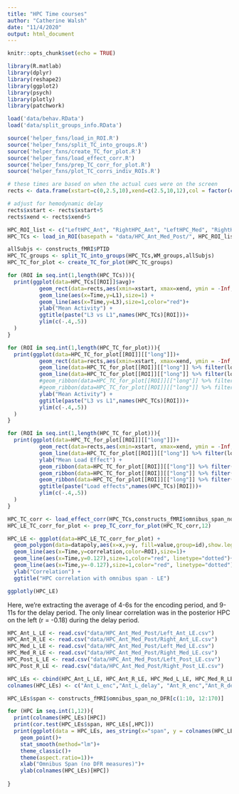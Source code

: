 ```yaml
---
title: "HPC Time courses"
author: "Catherine Walsh"
date: "11/4/2020"
output: html_document
---
```


```r
knitr::opts_chunk$set(echo = TRUE)
```

```r

library(R.matlab)
library(dplyr)
library(reshape2)
library(ggplot2)
library(psych)
library(plotly)
library(patchwork)

load('data/behav.RData')
load('data/split_groups_info.RData')

source('helper_fxns/load_in_ROI.R')
source('helper_fxns/split_TC_into_groups.R')
source('helper_fxns/create_TC_for_plot.R')
source('helper_fxns/load_effect_corr.R')
source('helper_fxns/prep_TC_corr_for_plot.R')
source('helper_fxns/plot_TC_corrs_indiv_ROIs.R')

# these times are based on when the actual cues were on the screen 
rects <- data.frame(xstart=c(0,2.5,10),xend=c(2.5,10,12),col = factor(c("cue","delay","probe"),levels=c("cue","delay","probe")))

# adjust for hemodynamic delay 
rects$xstart <- rects$xstart+5
rects$xend <- rects$xend+5

```

```r

HPC_ROI_list <- c("LeftHPC_Ant", "RightHPC_Ant", "LeftHPC_Med", "RightHPC_Med", "LeftHPC_Post", "RightHPC_Post")
HPC_TCs <- load_in_ROI(basepath = "data/HPC_Ant_Med_Post/", HPC_ROI_list)

```

```r

allSubjs <- constructs_fMRI$PTID
HPC_TC_groups <- split_TC_into_groups(HPC_TCs,WM_groups,allSubjs)
HPC_TC_for_plot <- create_TC_for_plot(HPC_TC_groups)


```

```r


for (ROI in seq.int(1,length(HPC_TCs))){
  print(ggplot(data=HPC_TCs[[ROI]]$avg)+
          geom_rect(data=rects,aes(xmin=xstart, xmax=xend, ymin = -Inf, ymax=Inf, fill=col, alpha =0.005),show.legend = FALSE)+
          geom_line(aes(x=Time,y=L1),size=1) +
          geom_line(aes(x=Time,y=L3),size=1,color="red")+
          ylab("Mean Activity") +
          ggtitle(paste("L3 vs L1",names(HPC_TCs)[ROI]))+
          ylim(c(-.4,.5))  
  )
}

```
```r

for (ROI in seq.int(1,length(HPC_TC_for_plot))){
  print(ggplot(data=HPC_TC_for_plot[[ROI]][["long"]])+
          geom_rect(data=rects,aes(xmin=xstart, xmax=xend, ymin = -Inf, ymax=Inf, fill=col,alpha =0.005),show.legend = FALSE)+
          geom_line(data=HPC_TC_for_plot[[ROI]][["long"]] %>% filter(load=="L3"),aes(x=Time,y=Mean,color=level),size=1) +
          geom_line(data=HPC_TC_for_plot[[ROI]][["long"]] %>% filter(load=="L1"),aes(x=Time,y=Mean,color=level),size=1,linetype="dotted")+
          #geom_ribbon(data=HPC_TC_for_plot[[ROI]][["long"]] %>% filter(load=="L3"), aes(x=Time,ymin=SE_min,ymax=SE_max,fill=level),alpha=0.2)+
          #geom_ribbon(data=HPC_TC_for_plot[[ROI]][["long"]] %>% filter(load=="L1"), aes(x=Time,ymin=SE_min,ymax=SE_max,fill=level),alpha=0.2)+
          ylab("Mean Activity") +
          ggtitle(paste("L3 vs L1",names(HPC_TCs)[ROI]))+
          ylim(c(-.4,.5))  
  )
}


```


```r

for (ROI in seq.int(1,length(HPC_TC_for_plot))){
  print(ggplot(data=HPC_TC_for_plot[[ROI]][["long"]])+
          geom_rect(data=rects,aes(xmin=xstart, xmax=xend, ymin = -Inf, ymax=Inf, fill=col,alpha =0.005),show.legend = FALSE)+
          geom_line(data=HPC_TC_for_plot[[ROI]][["long"]] %>% filter(load=="LE"),aes(x=Time,y=Mean,color=level),size=1) +
          ylab("Mean Load Effect") +
          geom_ribbon(data=HPC_TC_for_plot[[ROI]][["long"]] %>% filter(load == "LE") %>% filter(level=="high"),aes(x=Time,ymin=SE_min, ymax=SE_max),alpha=.2,linetype=2,fill="red")+
          geom_ribbon(data=HPC_TC_for_plot[[ROI]][["long"]] %>% filter(load == "LE") %>% filter(level=="med"),aes(x=Time,ymin=SE_min, ymax=SE_max),alpha=.2,linetype=2,fill="green")+
          geom_ribbon(data=HPC_TC_for_plot[[ROI]][["long"]] %>% filter(load == "LE") %>% filter(level=="low"),aes(x=Time,ymin=SE_min, ymax=SE_max),alpha=.2,linetype=2,fill="blue")+
          ggtitle(paste("Load effects",names(HPC_TCs)[ROI]))+
          ylim(c(-.4,.5))  
  )
}
```

```r

HPC_TC_corr <- load_effect_corr(HPC_TCs,constructs_fMRI$omnibus_span_no_DFR)
HPC_LE_TC_corr_for_plot <- prep_TC_corr_for_plot(HPC_TC_corr,12)

HPC_LE <- ggplot(data=HPC_LE_TC_corr_for_plot) +
  geom_polygon(data=datapoly,aes(x=x,y=y, fill=value,group=id),show.legend =FALSE)+
  geom_line(aes(x=Time,y=correlation,color=ROI),size=1)+
  geom_line(aes(x=Time,y=0.127),size=1,color="red", linetype="dotted")+
  geom_line(aes(x=Time,y=-0.127),size=1,color="red", linetype="dotted")+
  ylab("Correlation") +
  ggtitle("HPC correlation with omnibus span - LE")

ggplotly(HPC_LE)

```

Here, we're extracting the average of 4-6s for the encoding period, and 9-11s for the delay period. The only linear correlation was in the posterior HPC on the left (r = -0.18) during the delay period. 

```r
 
HPC_Ant_L_LE <- read.csv("data/HPC_Ant_Med_Post/Left_Ant_LE.csv")
HPC_Ant_R_LE <- read.csv("data/HPC_Ant_Med_Post/Right_Ant_LE.csv")
HPC_Med_L_LE <- read.csv("data/HPC_Ant_Med_Post/Left_Med_LE.csv")
HPC_Med_R_LE <- read.csv("data/HPC_Ant_Med_Post/Right_Med_LE.csv")
HPC_Post_L_LE <- read.csv("data/HPC_Ant_Med_Post/Left_Post_LE.csv")
HPC_Post_R_LE <- read.csv("data/HPC_Ant_Med_Post/Right_Post_LE.csv")

HPC_LEs <- cbind(HPC_Ant_L_LE, HPC_Ant_R_LE, HPC_Med_L_LE, HPC_Med_R_LE, HPC_Post_L_LE, HPC_Post_R_LE)
colnames(HPC_LEs) <- c("Ant_L_enc","Ant_L_delay", "Ant_R_enc","Ant_R_delay", "Med_L_enc","Med_L_delay", "Med_R_enc", "Med_R_delay","Post_L_enc", "Post_L_delay", "Post_R_enc", "Post_R_delay")

HPC_LEs$span <- constructs_fMRI$omnibus_span_no_DFR[c(1:10, 12:170)]

for (HPC in seq.int(1,12)){
  print(colnames(HPC_LEs)[HPC])
  print(cor.test(HPC_LEs$span, HPC_LEs[,HPC]))
  print(ggplot(data = HPC_LEs, aes_string(x="span", y = colnames(HPC_LEs)[HPC]))+
    geom_point()+
    stat_smooth(method="lm")+
    theme_classic()+
    theme(aspect.ratio=1))+
    xlab("Omnibus Span (no DFR measures)")+
    ylab(colnames(HPC_LEs)[HPC])
  
}

```
